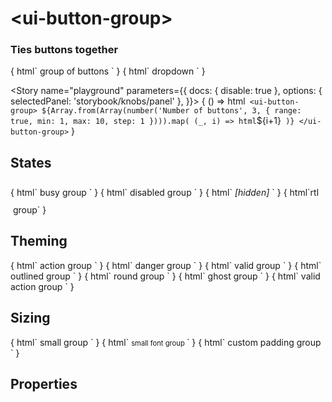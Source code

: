 
<Meta title="ui-components/ui-button-group" component={UiButtonGroup} subcomponents={[UiButton]} />

# &lt;ui-button-group&gt;

### Ties buttons together

<Description of="ui-button-group" />

<Preview>
  <Story name="group">
  { html`
  <ui-button-group>
    <ui-button>group</ui-button>
    <ui-button>of</ui-button>
    <ui-button>buttons</ui-button>
  </ui-button-group>` }
  </Story>
  <Story name="dropdown">
  { html`
  <ui-button-group>
    <ui-button>dropdown</ui-button>
    <ui-button theme="dropdown"></ui-button>
  </ui-button-group>` }
  </Story>
</Preview>

<Story name="playground" parameters={{
  docs: { disable: true },
  options: { selectedPanel: 'storybook/knobs/panel' },
}}>
{ () => html`
  <ui-button-group>
    ${Array.from(Array(number('Number of buttons', 3, { range: true, min: 1, max: 10, step: 1 }))).map(
      (_, i) => html`<ui-button>${i+1}</ui-button>`
    )}
  </ui-button-group>` }
</Story>


## States

<Preview>
  <Story name="busy">
  { html`
  <ui-button-group busy>
    <ui-button>busy</ui-button>
    <ui-button>group</ui-button>
  </ui-button-group>` }
  </Story>
  <Story name="disabled">
  { html`
  <ui-button-group disabled>
    <ui-button>disabled</ui-button>
    <ui-button>group</ui-button>
  </ui-button-group>` }
  </Story>
  <Story name="hidden">
  { html`
  <em style="line-height: 2.625em">[hidden]</em>
  <ui-button-group hidden>
    <ui-button>hidden</ui-button>
    <ui-button>group</ui-button>
  </ui-button-group>` }
  </Story>
  <Story name="rtl">
  { html`<ui-button-group dir="rtl">
    <ui-button>rtl</ui-button>
    <ui-button>group</ui-button>
  </ui-button-group>` }
  </Story>
</Preview>

## Theming

<Preview columns="3">
  <Story name="action">
  { html`
  <ui-button-group theme="action">
    <ui-button>action</ui-button>
    <ui-button>group</ui-button>
  </ui-button-group>` }
  </Story>
  <Story name="danger">
  { html`
  <ui-button-group theme="danger">
    <ui-button>danger</ui-button>
    <ui-button>group</ui-button>
  </ui-button-group>` }
  </Story>
  <Story name="valid">
  { html`
  <ui-button-group theme="valid">
    <ui-button>valid</ui-button>
    <ui-button>group</ui-button>
  </ui-button-group>` }
  </Story>
  <Story name="outline">
  { html`
  <ui-button-group theme="action outline">
    <ui-button>outlined</ui-button>
    <ui-button>group</ui-button>
  </ui-button-group>` }
  </Story>
  <Story name="round">
  { html`
  <ui-button-group theme="round">
    <ui-button>round</ui-button>
    <ui-button>group</ui-button>
  </ui-button-group>` }
  </Story>
  <Story name="ghost">
  { html`
  <ui-button-group theme="ghost">
    <ui-button>ghost</ui-button>
    <ui-button>group</ui-button>
  </ui-button-group>` }
  </Story>
  <Story name="override">
  { html`
  <ui-button-group theme="valid outline">
    <ui-button>valid</ui-button>
    <ui-button theme="action">action</ui-button>
    <ui-button>group</ui-button>
  </ui-button-group>` }
  </Story>
</Preview>

## Sizing

<Preview>
  <Story id="ui-components-ui-button-group--group"></Story>
  <Story name="small">
  { html`
  <ui-button-group theme="small">
    <ui-button>small</ui-button>
    <ui-button>group</ui-button>
  </ui-button-group>` }
  </Story>
  <Story name="font-size">
  { html`
  <ui-button-group style="font-size: .8em">
    <ui-button>small font</ui-button>
    <ui-button>group</ui-button>
  </ui-button-group>` }
  </Story>
  <Story name="padding">
  { html`
  <ui-button-group style="--ui-button-padding: .25em">
    <ui-button>custom padding</ui-button>
    <ui-button>group</ui-button>
  </ui-button-group>` }
  </Story>
</Preview>

## Properties

<Props of="ui-button-group"/>
